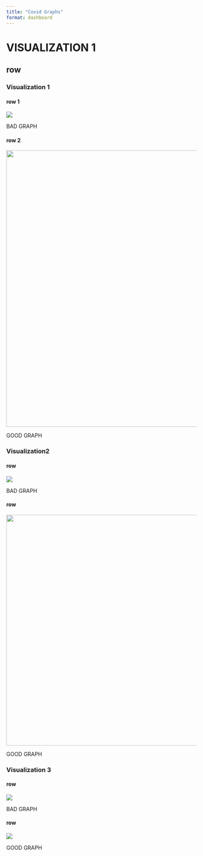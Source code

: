 ```yaml
---
title: "Covid Graphs"
format: dashboard
---
```


# VISUALIZATION 1

## row {.tabset}

### Visualization 1

#### row 1

![](spiral_image.jpg){fig-align="left"}

BAD GRAPH

#### row 2

![](redesign1_pic.jpg){width="730"}

GOOD GRAPH

### ![]()Visualization2

#### row

![](spiral_image.jpg){fig-align="left"}

BAD GRAPH

#### row

![](redesign2_pic.jpg){width="609"}

GOOD GRAPH

### Visualization 3

#### row

![](spiral_image.jpg){fig-align="left"}

BAD GRAPH

#### row

![](redesign3.jpg)

GOOD GRAPH

# 
